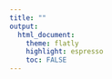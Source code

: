 ```yaml
---
title: ""
output:
  html_document:
    theme: flatly
    highlight: espresso
    toc: FALSE
---
```

<!-- send line to console to render
rmarkdown::render("index.Rmd")
-->



#

##

